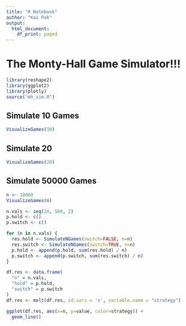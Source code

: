 ```yaml
---
title: "R Notebook"
author: "Kai Pak"
output:
  html_document:
    df_print: paged
---
```


# The Monty-Hall Game Simulator!!!


```r
library(reshape2)
library(ggplot2)
library(plotly)
source("mh_sim.R")
```

## Simulate 10 Games

```r
VisualizeGames(10)
```

## Simulate 20

```r
VisualizeGames(20)
```

## Simulate 50000 Games

```r
n <- 10000
VisualizeGames(n)
```


```r
n.vals <- seq(10, 500, 2)
p.hold <- c()
p.switch <- c()

for (n in n.vals) {
  res.hold <- SimulateNGames(switch=FALSE, n=n)
  res.switch <- SimulateNGames(switch=TRUE, n=n)
  p.hold <- append(p.hold, sum(res.hold) / n)
  p.switch <- append(p.switch, sum(res.switch) / n)
}

df.res <- data.frame(
  "n" = n.vals, 
  "hold" = p.hold,
  "switch" = p.switch
)
df.res <- melt(df.res, id.vars = 'n', variable.name = "strategy")

ggplot(df.res, aes(x=n, y=value, color=strategy)) +
  geom_line()
```


